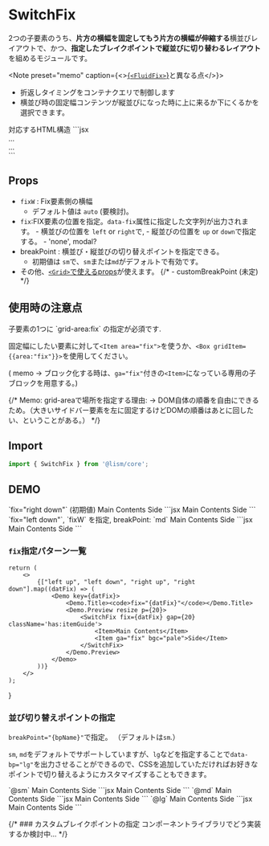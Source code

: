 

# SwitchFix

2つの子要素のうち、**片方の横幅を固定してもう片方の横幅が伸縮する**横並びレイアウトで、かつ、**指定したブレイクポイントで縦並びに切り替わるレイアウト**を組めるモジュールです。


<Note preset="memo" caption={<><a href="/docs/components/FluidFix">{`<FluidFix>`}</a>と異なる点</>}>
- 折返しタイミングをコンテナクエリで制御します
- 横並び時の固定幅コンテンツが縦並びになった時に上に来るか下にくるかを選択できます。
</Note>


<Demo>
	<Demo.Title>対応するHTML構造</Demo.Title>
	<Demo.Code>
	```jsx
	<div class="l--switchFix">
		<div class="is--item">...</div>
		<div class="is--item -ga:fix">...</div>
	</div>
	```
	</Demo.Code>
</Demo>


## Props

- `fixW` : Fix要素側の横幅
	- デフォルト値は `auto` (要検討)。
- `fix`:FIX要素の位置を指定。`data-fix`属性に指定した文字列が出力されます。
		- 横並びの位置を `left` or `right`で,
		- 縦並びの位置を `up` or `down`で指定する。
			- 'none', modal?
- breakPoint : 横並び・縦並びの切り替えポイントを指定できる。
	- 初期値は `sm`で、`sm`または`md`がデフォルトで有効です。
- その他、[`<Grid>`で使えるprops](/docs/components/Grid#props)が使えます。
{/* - customBreakPoint (未定) */}


## 使用時の注意点

<Alert preset="info">
子要素の1つに `grid-area:fix` の指定が必須です.
</Alert>

固定幅にしたい要素に対して`<Item area="fix">`を使うか、`<Box gridItem={{area:"fix"}}>`を使用してください。

( memo → ブロック化する時は、`ga="fix"`付きの`<Item>`になっている専用の子ブロックを用意する。)

{/* Memo: grid-areaで場所を指定する理由: → DOM自体の順番を自由にできるため。（大きいサイドバー要素を左に固定するけどDOMの順番はあとに回したい、ということがある。） */}


## Import

```js
import { SwitchFix } from '@lism/core';
```


## DEMO

<Demo>
	<Demo.Title>
		`fix="right down"` (初期値)
	</Demo.Title>
	<Demo.Preview resize p={20}>
		<SwitchFix fix="right down" className='has:itemGuide'>
			<Item>Main Contents</Item>
			<Item ga="fix" bgc="pale">Side</Item>
		</SwitchFix>
	</Demo.Preview>
	<Demo.Code>
		```jsx
		<SwitchFix fix="right down">
			<Item>Main Contents</Item>
			<Item ga="fix" bgc="pale">Side</Item>
		</SwitchFix>
		```
	</Demo.Code>
</Demo>


<Demo>
	<Demo.Title>
		`fix="left down"`, `fixW` を指定, breakPoint: `md`
	</Demo.Title>
	<Demo.Preview resize p={20}>
		<SwitchFix breakPoint="md" fix="left down" fixW='16em' gap={20} className='has:itemGuide'>
			<Item>Main Contents</Item>
			<Item ga="fix" bgc="pale">Side</Item>
		</SwitchFix>
	</Demo.Preview>
	<Demo.Code>
		```jsx
		<SwitchFix breakPoint="md" fix="left down" fixW='16em' gap={20}>
			<Item>Main Contents</Item>
			<Item ga="fix" bgc="pale">Side</Item>
		</SwitchFix>
		```
	</Demo.Code>
</Demo>

### `fix`指定パターン一覧

	return (
		<>
			{["left up", "left down", "right up", "right down"].map((datFix) => (
				<Demo key={datFix}>
					<Demo.Title><code>fix="{datFix}"</code></Demo.Title>
					<Demo.Preview resize p={20}>
						<SwitchFix fix={datFix} gap={20} className='has:itemGuide'>
							<Item>Main Contents</Item>
							<Item ga="fix" bgc="pale">Side</Item>
						</SwitchFix>
					</Demo.Preview>
				</Demo>
			))}
		</>
	);
}

<SwitchFixDemos />


### 並び切り替えポイントの指定

`breakPoint="{bpName}"`で指定。
（デフォルトは`sm`.）

`sm`, `md`をデフォルトでサポートしていますが、`lg`などを指定することで`data-bp="lg"`を出力させることができるので、CSSを追加していただければお好きなポイントで切り替えるようにカスタマイズすることもできます。

<Demo>
	<Demo.Title>`@sm`</Demo.Title>
	<Demo.Preview resize p={20}>
		<SwitchFix fix="left up" breakPoint="sm">
			<Item>Main Contents</Item>
			<Item ga="fix">Side</Item>
		</SwitchFix>
	</Demo.Preview>
	<Demo.Code>
		```jsx
		<SwitchFix fix="left up" breakPoint="sm">
			<Item>Main Contents</Item>
			<Item ga="fix">Side</Item>
		</SwitchFix>
		```
	</Demo.Code>
</Demo>

<Demo>
	<Demo.Title>`@md`</Demo.Title>
	<Demo.Preview resize p={20}>
		<SwitchFix fix="left up" breakPoint="md">
			<Item>Main Contents</Item>
			<Item ga="fix">Side</Item>
		</SwitchFix>
	</Demo.Preview>
	<Demo.Code>
		```jsx
		<SwitchFix fix="left up" breakPoint="md">
			<Item>Main Contents</Item>
			<Item ga="fix">Side</Item>
		</SwitchFix>
		```
	</Demo.Code>
</Demo>


<Demo>
	<Demo.Title>`@lg`</Demo.Title>
	<Demo.Preview resize p={20}>
		<SwitchFix fix="left up" breakPoint="lg">
			<Item>Main Contents</Item>
			<Item ga="fix">Side</Item>
		</SwitchFix>
	</Demo.Preview>
	<Demo.Code>
		```jsx
		<SwitchFix fix="left up" breakPoint="lg">
			<Item>Main Contents</Item>
			<Item ga="fix">Side</Item>
		</SwitchFix>
		```
	</Demo.Code>
</Demo>


{/* ### カスタムブレイクポイントの指定
コンポーネントライブラリでどう実装するか検討中... */}
